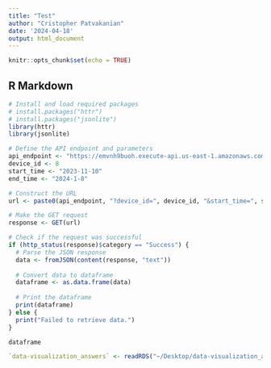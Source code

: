 ```yaml
---
title: "Test"
author: "Cristopher Patvakanian"
date: '2024-04-18'
output: html_document
---
```


```r
knitr::opts_chunk$set(echo = TRUE)
```

## R Markdown


```r

# Install and load required packages
# install.packages("httr")
# install.packages("jsonlite")
library(httr)
library(jsonlite)

# Define the API endpoint and parameters
api_endpoint <- "https://emvnh9buoh.execute-api.us-east-1.amazonaws.com/getData"
device_id <- 8
start_time <- "2023-11-10"
end_time <- "2024-1-8"

# Construct the URL
url <- paste0(api_endpoint, "?device_id=", device_id, "&start_time=", start_time, "&end_time=", end_time)

# Make the GET request
response <- GET(url)

# Check if the request was successful
if (http_status(response)$category == "Success") {
  # Parse the JSON response
  data <- fromJSON(content(response, "text"))
  
  # Convert data to dataframe
  dataframe <- as.data.frame(data)
  
  # Print the dataframe
  print(dataframe)
} else {
  print("Failed to retrieve data.")
}

dataframe
```


```r


`data-visualization_answers` <- readRDS("~/Desktop/data-visualization_answers.rds")
```

